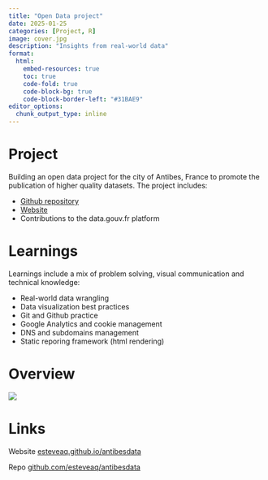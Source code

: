 ```yaml
---
title: "Open Data project"
date: 2025-01-25
categories: [Project, R]
image: cover.jpg
description: "Insights from real-world data"
format:
  html:
    embed-resources: true
    toc: true
    code-fold: true
    code-block-bg: true
    code-block-border-left: "#31BAE9"
editor_options: 
  chunk_output_type: inline
---
```


# Project

Building an open data project for the city of Antibes, France to promote the publication of higher quality datasets. The project includes:

-   [Github repository](https://github.com/esteveaq/antibesdata)
-   [Website](https://esteveaq.github.io/antibesdata)
-   Contributions to the data.gouv.fr platform

# Learnings

Learnings include a mix of problem solving, visual communication and technical knowledge:

-   Real-world data wrangling
-   Data visualization best practices
-   Git and Github practice
-   Google Analytics and cookie management
-   DNS and subdomains management
-   Static reporing framework (html rendering)

# Overview

[![](cover.jpg)](https://esteveaq.github.io/antibesdata)

# Links

Website [esteveaq.github.io/antibesdata](https://esteveaq.github.io/antibesdata)

Repo [github.com/esteveaq/antibesdata](https://github.com/esteveaq/antibesdata)
